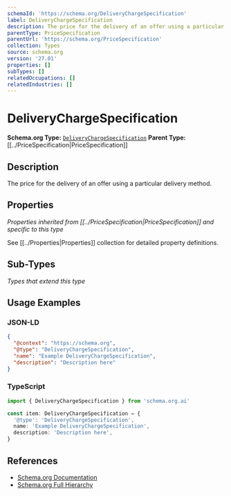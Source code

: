 ```yaml
---
schemaId: 'https://schema.org/DeliveryChargeSpecification'
label: DeliveryChargeSpecification
description: The price for the delivery of an offer using a particular delivery method.
parentType: PriceSpecification
parentUrl: 'https://schema.org/PriceSpecification'
collection: Types
source: schema.org
version: '27.01'
properties: []
subTypes: []
relatedOccupations: []
relatedIndustries: []
---
```

# DeliveryChargeSpecification

**Schema.org Type:** [`DeliveryChargeSpecification`](https://schema.org/DeliveryChargeSpecification)
**Parent Type:** [[../PriceSpecification|PriceSpecification]]

## Description

The price for the delivery of an offer using a particular delivery method.

## Properties

*Properties inherited from [[../PriceSpecification|PriceSpecification]] and specific to this type*

See [[../Properties|Properties]] collection for detailed property definitions.

## Sub-Types

*Types that extend this type*

## Usage Examples

### JSON-LD

```json
{
  "@context": "https://schema.org",
  "@type": "DeliveryChargeSpecification",
  "name": "Example DeliveryChargeSpecification",
  "description": "Description here"
}
```

### TypeScript

```typescript
import { DeliveryChargeSpecification } from 'schema.org.ai'

const item: DeliveryChargeSpecification = {
  '@type': 'DeliveryChargeSpecification',
  name: 'Example DeliveryChargeSpecification',
  description: 'Description here',
}
```

## References

- [Schema.org Documentation](https://schema.org/DeliveryChargeSpecification)
- [Schema.org Full Hierarchy](https://schema.org/docs/full.html)
